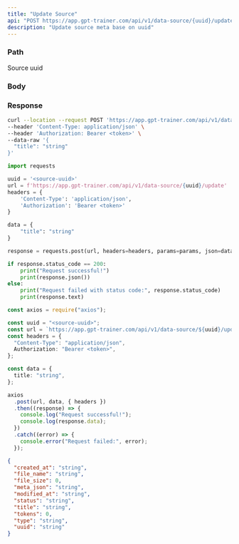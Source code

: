 ```yaml
---
title: "Update Source"
api: "POST https://app.gpt-trainer.com/api/v1/data-source/{uuid}/update"
description: "Update source meta base on uuid"
---
```


### Path

<ParamField path="uuid" type="string" required>
  Source uuid
</ParamField>

### Body

<ParamField body="title" type="string" required />

### Response

<ResponseField name="created_at" type="string" />
<ResponseField name="file_name" type="string" />
<ResponseField name="file_size" type="number" />
<ResponseField name="meta_json" type="string" />
<ResponseField name="modified_at" type="string" />
<ResponseField name="status" type="string" />
<ResponseField name="title" type="string" />
<ResponseField name="type" type="string" />
<ResponseField name="tokens" type="number" />
<ResponseField name="uuid" type="string" />

<RequestExample>

```bash Curl
curl --location --request POST 'https://app.gpt-trainer.com/api/v1/data-source/{uuid}/update' \
--header 'Content-Type: application/json' \
--header 'Authorization: Bearer <token>' \
--data-raw '{
  "title": "string"
}'
```

```py Python
import requests

uuid = '<source-uuid>'
url = f'https://app.gpt-trainer.com/api/v1/data-source/{uuid}/update'
headers = {
    'Content-Type': 'application/json',
    'Authorization': 'Bearer <token>'
}

data = {
    "title": "string"
}

response = requests.post(url, headers=headers, params=params, json=data)

if response.status_code == 200:
    print("Request successful!")
    print(response.json())
else:
    print("Request failed with status code:", response.status_code)
    print(response.text)
```

```ts JavaScript
const axios = require("axios");

const uuid = "<source-uuid>";
const url = `https://app.gpt-trainer.com/api/v1/data-source/${uuid}/update`;
const headers = {
  "Content-Type": "application/json",
  Authorization: "Bearer <token>",
};

const data = {
  title: "string",
};

axios
  .post(url, data, { headers })
  .then((response) => {
    console.log("Request successful!");
    console.log(response.data);
  })
  .catch((error) => {
    console.error("Request failed:", error);
  });
```

</RequestExample>

<ResponseExample>

```json Response
{
  "created_at": "string",
  "file_name": "string",
  "file_size": 0,
  "meta_json": "string",
  "modified_at": "string",
  "status": "string",
  "title": "string",
  "tokens": 0,
  "type": "string",
  "uuid": "string"
}
```

</ResponseExample>
